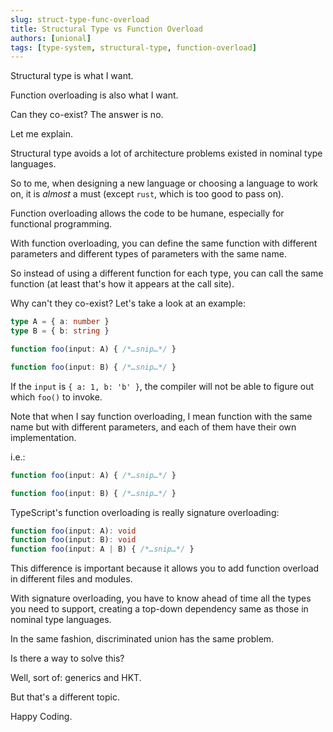```yaml
---
slug: struct-type-func-overload
title: Structural Type vs Function Overload
authors: [unional]
tags: [type-system, structural-type, function-overload]
---
```


Structural type is what I want.

Function overloading is also what I want.

Can they co-exist? The answer is no.

Let me explain.

Structural type avoids a lot of architecture problems existed in nominal type languages.

So to me, when designing a new language or choosing a language to work on,
it is *almost* a must (except `rust`, which is too good to pass on).

Function overloading allows the code to be humane,
especially for functional programming.

With function overloading,
you can define the same function with different parameters and different types of parameters with the same name.

So instead of using a different function for each type,
you can call the same function (at least that's how it appears at the call site).

Why can't they co-exist?
Let's take a look at an example:

```typescript
type A = { a: number }
type B = { b: string }

function foo(input: A) { /*…snip…*/ }

function foo(input: B) { /*…snip…*/ }
```

If the `input` is `{ a: 1, b: 'b' }`,
the compiler will not be able to figure out which `foo()` to invoke.

Note that when I say function overloading,
I mean function with the same name but with different parameters,
and each of them have their own implementation.

i.e.:

```ts
function foo(input: A) { /*…snip…*/ }

function foo(input: B) { /*…snip…*/ }
```

TypeScript's function overloading is really signature overloading:

```ts
function foo(input: A): void
function foo(input: B): void
function foo(input: A | B) { /*…snip…*/ }
```

This difference is important because it allows you to add function overload in different files and modules.

With signature overloading,
you have to know ahead of time all the types you need to support,
creating a top-down dependency same as those in nominal type languages.

In the same fashion, discriminated union has the same problem.

Is there a way to solve this?

Well, sort of: generics and HKT.

But that's a different topic.

Happy Coding.
